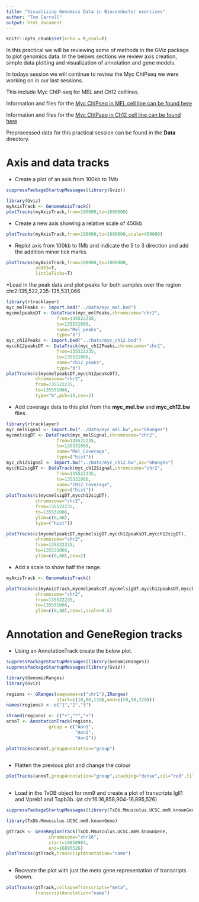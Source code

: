 ```yaml
---
title: "Visualizing Genomics Data in Bioconductor exercises"
author: "Tom Carroll"
output: html_document
---
```


```r
knitr::opts_chunk$set(echo = F,eval=T)
```


In this practical we will be reviewing some of methods in the GViz package to plot genomics data. In the belows sections we review axis creation, simple data plotting and visualization of annotation and gene models.

In todays session we will continue to review the Myc ChIPseq we were working on in our last sessions.

This include Myc ChIP-seq for MEL and Ch12 celllines.

Information and files for the [Myc ChIPseq in MEL cell line can be found here](https://www.encodeproject.org/experiments/ENCSR000EUA/)

Information and files for the [Myc ChIPseq in Ch12 cell line can be found here](https://www.encodeproject.org/experiments/ENCSR000ERN/)

Preprocessed data for this practical session can be found in the **Data** directory.


# Axis and data tracks

* Create a plot of an axis from 100kb to 1Mb
```r
suppressPackageStartupMessages(library(Gviz))

library(Gviz)
myAxisTrack <- GenomeAxisTrack()
plotTracks(myAxisTrack,from=100000,to=1000000)
```

* Create a new axis showing a relative scale of 450kb

```r
plotTracks(myAxisTrack,from=100000,to=1000000,scale=450000)
```

* Replot axis from 100kb to 1Mb and indicate the 5 to 3 direction and add the addition minor tick marks.

```r
plotTracks(myAxisTrack,from=100000,to=1000000,
           add53=T,
           littleTicks=T)
```

*Load in the peak data and plot peaks for both samples over the region chr2:135,522,235-135,531,066

```r
library(rtracklayer)
myc_melPeaks <- import.bed("../Data/myc_mel.bed")
mycmelpeaksDT <- DataTrack(myc_melPeaks,chromosome="chr2",
                   from=135522235,
                   to=135531066,
                   name="Mel_peaks",
                   type="b")
myc_ch12Peaks <- import.bed("../Data/myc_ch12.bed")
mycch12peaksDT <- DataTrack(myc_ch12Peaks,chromosome="chr2",
                   from=135522235,
                   to=135531066,
                   name="ch12_peaks",
                   type="b")
plotTracks(c(mycmelpeaksDT,mycch12peaksDT),
           chromosome="chr2",
           from=135522235,
           to=135531066,
           type="b",pch=15,cex=2)
```

* Add coverage data to this plot from the **myc_mel.bw** and **myc_ch12.bw** files.

```r
library(rtracklayer)
myc_melSignal <- import.bw("../Data/myc_mel.bw",as="GRanges")
mycmelsigDT <- DataTrack(myc_melSignal,chromosome="chr2",
                   from=135522235,
                   to=135531066,
                   name="Mel_Coverage",
                   type=("hist"))
myc_ch12Signal <- import.bw("../Data/myc_ch12.bw",as="GRanges")
mycch12sigDT <- DataTrack(myc_ch12Signal,chromosome="chr2",
                   from=135522235,
                   to=135531066,
                   name="CH12_Coverage",
                   type=("hist"))
plotTracks(c(mycmelsigDT,mycch12sigDT),
           chromosome="chr2",
           from=135522235,
           to=135531066,
           ylim=c(0,40),
           type=("hist"))

plotTracks(c(mycmelpeaksDT,mycmelsigDT,mycch12peaksDT,mycch12sigDT),
           chromosome="chr2",
           from=135522235,
           to=135531066,
           ylim=c(0,40),cex=2)
```

* Add a scale to show half the range.

```r
myAxisTrack <- GenomeAxisTrack()

plotTracks(c(myAxisTrack,mycmelpeaksDT,mycmelsigDT,mycch12peaksDT,mycch12sigDT),
           chromosome="chr2",
           from=135522235,
           to=135531066,
           ylim=c(0,40),cex=1,scale=0.5)
```


# Annotation and GeneRegion tracks

* Using an AnnotationTrack create the below plot.

```r

suppressPackageStartupMessages(library(GenomicRanges))
suppressPackageStartupMessages(library(Gviz))

library(GenomicRanges)
library(Gviz)

regions <- GRanges(seqnames=c("chr1"),IRanges(
                   start=c(10,80,110),end=c(50,90,220)))
names(regions) <- c("1","2","3")

strand(regions) <- c("+","*","+")
annoT <- AnnotationTrack(regions,
                group = c("Ann1",
                          "Ann2",
                          "Ann1"))

plotTracks(annoT,groupAnnotation="group")
                

```

* Flatten the previous plot and change the colour

```r

plotTracks(annoT,groupAnnotation="group",stacking="dense",col="red",fill="red")
                
```

* Load in the TxDB object for mm9 and create a plot of transcripts Igll1 and Vpreb1 and Topb3b. (at chr16:16,858,904-16,895,526)

```r
suppressPackageStartupMessages(library(TxDb.Mmusculus.UCSC.mm9.knownGene))

library(TxDb.Mmusculus.UCSC.mm9.knownGene)

gtTrack <- GeneRegionTrack(TxDb.Mmusculus.UCSC.mm9.knownGene,
                chromosome="chr16",
                start=16858904,
                end=16895526)
plotTracks(gtTrack,transcriptAnnotation="name")
                
```


* Recreate the plot with just the meta gene representation of transcripts shown.

```r
plotTracks(gtTrack,collapseTranscripts="meta",
           transcriptAnnotation="name")
```


